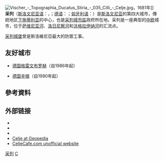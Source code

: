 {{Infobox settlement
| name                            = 采列<br>Celje
| native_name                     = 
| native_name_lang                = sl
| other_name                      = Cilli
| settlement_type                 = 
| image_skyline                   = Celje - pogled z gradu.JPG
| image_caption                   = 由[[采列城堡|采列城堡]]眺望采列
| image_flag                      = Flag of Celje.svg
| image_shield                    = Coat_of_arms_of_Celje.svg
| nickname                        = 王子鎮<br />({{lang-sl|knežje mesto}})
| pushpin_map                     = Slovenia
| pushpin_label_position          = left<!-- position of the pushpin label: left, right, top, bottom, none -->
| pushpin_map_caption             = 采列在斯洛維尼亞的位置
| coordinates                     = {{coord|46|14|09|N|15|16|03|E|region:SI|display=inline,title}}
| subdivision_type                = [[主權國家列表|國家]]
| subdivision_name                = {{SVN}}
| subdivision_type1               = 傳統地區
| subdivision_name1               = [[下施蒂利亚|施蒂利亚]]
| subdivision_type2               = [[斯洛維尼亞統計區列表|統計區]]
| subdivision_name2               = [[薩維尼亞統計區|薩維尼亞]]
| subdivision_type3               = [[斯洛維尼亞行政區劃|區]]
| subdivision_name3               = [[采列城市區|采列城市區]]
| established_title               = {{link-en|城鎮特許|Town privileges}}
| established_date                = 1451年4月11日
| founder                         = 
| named_for                       = 
<!--| parts_type                      = [[#Districts_and_local_communities|Districts & local communities]]
| parts_style                     = list
| p1                              = {{collapsible list|title=''Districts''|Center|Dečkovo naselje|Dolgo polje|Gaberje|Hudinja|Karel Destovnik Kajuh|Lava|Nova vas|Savinja|Slavko Šlander}}
| p2                              = {{collapsible list|title=''Local communities''| Aljažev hrib| Ljubečna| Medlog| Ostrožno| Pod gradom| Škofja vas| Šmartno v Rožni dolini| Teharje| Trnovlje}}-->
| government_type                 = <!-- Politics -->
| government_footnotes            = 
<!--| leader_title                    = Mayor
| leader_name                     = Bojan Šrot ([[Slovenian_People's_Party|SLS]])-->
| unit_pref                       = Metric <!--Enter: Imperial, to display imperial before metric-->
| area_footnotes                  = <!-- Area -->
| area_total_km2                  = 22.7 <!-- ALL fields with measurements are subject to automatic unit conversion-->
<!-- Elevation -------------------------->| elevation_footnotes             = <ref name=STAT2002>{{cite web |url=http://www.stat.si/letopis/2002/01_02/01-06-02.asp?jezik=en |title=Nadmorska višina naselij, kjer so sedeži občin |language=sl, en |trans-title=Height above sea level of seats of municipalities |year=2002 |publisher=Statistical Office of the Republic of Slovenia |url-status=dead |archive-url=https://web.archive.org/web/20130524220943/http://www.stat.si/letopis/2002/01_02/01-06-02.asp?jezik=en |archive-date=2013-05-24 }}</ref><!--for references: use<ref> </ref> tags-->
| elevation_m                     = 238
| elevation_max_m                 = 
| elevation_min_m                 = <!-- Population ----------------------->
| population_footnotes            = <ref name="SORS-CELJE">{{cite web |url=http://www.stat.si/KrajevnaImena/eng/pregledi_naselja_najvecja_prebivalci.asp |title=Largest settlements by number of population |publisher=Statistical Office of the Republic of Slovenia |access-date=3 April 2016 |work=Place Names}}</ref>
| population_total                = 37872
| population_as_of                = 2020年
| population_density_km2          = auto
| population_blank1_title         = 全區
| population_blank1               = 50,039
| population_note                 = <!-- General information --------------->
| timezone                        = [[Central_European_Time|CET]]
| utc_offset                      = +1
| timezone_DST                    = [[Central_European_Summer_Time|CEST]]
| utc_offset_DST                  = +2
<!-- Area/postal codes & others -------->| postal_code_type                = [[郵遞區號|郵遞區號]] <!-- enter ZIP code, Postcode, Post code, Postal code... -->
| postal_code                     = 3000
| area_code                       = 03
<!--| blank_name                      = [[柯本氣候分類法|氣候]]
| blank_info                      = [[Oceanic_climate|Cfb]]-->
| registration_plate              = CE
| website                         = {{url|http://www.celje.si}}
| footnotes                       = 來源：{{link-en|斯洛維尼亞統計局|Statistical Office of Slovenia}}，2002年人口普查
| official_name                   = 
}}
[[Image:Vischer_-_Topographia_Ducatus_Stiria_-_035_Cilli_-_Celje.jpg|thumb]]，1681年]]
'''采列'''（[[斯洛文尼亚语|斯洛文尼亚语]]：'''{{lang|sl|Celje}}'''，{{Audio|Sl-Celje.oga|听}}；[[德语|德语]]：'''{{lang|de|Cilli}}'''；[[匈牙利语|匈牙利语]]：'''{{lang|hu|Cille}}'''）是[[斯洛文尼亚|斯洛文尼亚]]的第四大城市，傳統地区[[下施蒂利亚|下施蒂利亚]]的中心，也是[[采列城市區|采列城市區]]政府所在地。采列是一座典型的[[中欧|中欧]]城市，位于[[萨维尼亚河|萨维尼亚河]]、[[洛日尼察河|洛日尼察河]]和[[沃格拉伊纳河|沃格拉伊纳河]]的汇流点。

[[采列城堡|采列城堡]]曾是斯洛維尼亞最大的防禦工事。

== 友好城市 ==
* {{flagicon|Germany}} [[德国|德国]][[格雷文布罗赫|格雷文布罗赫]]（自1986年起）
* {{flagicon|Germany}} [[德国|德国]][[辛根|辛根]]（自1990年起）

==參考資料==
{{Reflist}}

== 外部链接 ==
* {{Commons category-inline}}
* {{Wikivoyage-inline}}
* {{official website}}
* [http://www.geopedia.si/Geopedia_en.html#L5567_F10085942_vF_b4_x520011.5_y121338.898_s13 Celje at Geopedia]
* [https://web.archive.org/web/20081102085814/http://celjecafe.com/ CeljeCafe.com unofficial website] {{in lang|sl}}

{{Authority control}}
{{Slovenia-stub}}

[[Category:采列|]]
[[Category:斯洛文尼亚城市|C]]
